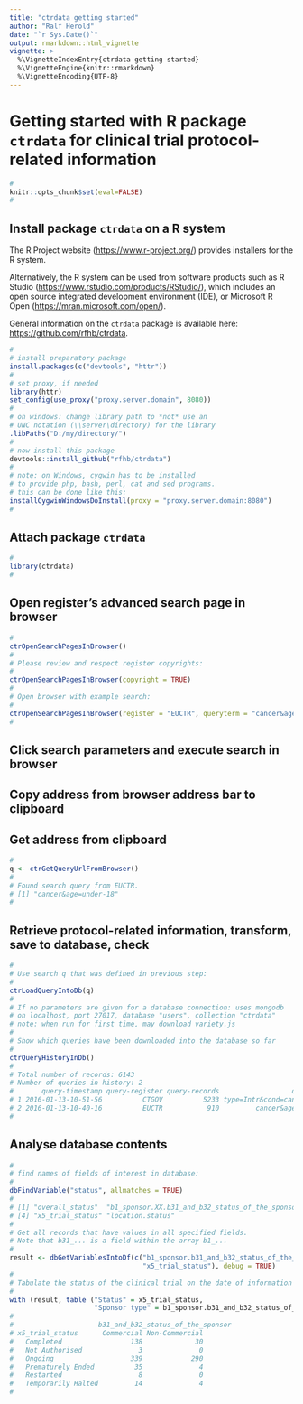 ```yaml
---
title: "ctrdata getting started"
author: "Ralf Herold"
date: "`r Sys.Date()`"
output: rmarkdown::html_vignette
vignette: >
  %\VignetteIndexEntry{ctrdata getting started}
  %\VignetteEngine{knitr::rmarkdown}
  %\VignetteEncoding{UTF-8}
---
```


# Getting started with R package `ctrdata` for clinical trial protocol-related information

```r
#
knitr::opts_chunk$set(eval=FALSE)
#
```

## Install package `ctrdata` on a R system

The R Project website ([https://www.r-project.org/](https://www.r-project.org/)) provides installers for the R system. 

Alternatively, the R system can be used from software products such as R Studio ([https://www.rstudio.com/products/RStudio/](https://www.rstudio.com/products/RStudio/)), which includes an open source integrated development environment (IDE), or Microsoft R Open ([https://mran.microsoft.com/open/](https://mran.microsoft.com/open/)). 

General information on the `ctrdata` package is available here: [https://github.com/rfhb/ctrdata](https://github.com/rfhb/ctrdata). 

```r
# 
# install preparatory package
install.packages(c("devtools", "httr"))
#
# set proxy, if needed
library(httr)
set_config(use_proxy("proxy.server.domain", 8080))
#
# on windows: change library path to *not* use an 
# UNC notation (\\server\directory) for the library
.libPaths("D:/my/directory/")
#
# now install this package 
devtools::install_github("rfhb/ctrdata")
#
# note: on Windows, cygwin has to be installed
# to provide php, bash, perl, cat and sed programs.
# this can be done like this: 
installCygwinWindowsDoInstall(proxy = "proxy.server.domain:8080") 
#
```


## Attach package `ctrdata`
```r
#
library(ctrdata)
#
```

## Open register's advanced search page in browser
```r
#
ctrOpenSearchPagesInBrowser()
#
# Please review and respect register copyrights:
#
ctrOpenSearchPagesInBrowser(copyright = TRUE)
#
# Open browser with example search:
#
ctrOpenSearchPagesInBrowser(register = "EUCTR", queryterm = "cancer&age=under-18")
#
```

## Click search parameters and execute search in browser 

## Copy address from browser address bar to clipboard

## Get address from clipboard
```r
#
q <- ctrGetQueryUrlFromBrowser()
#
# Found search query from EUCTR.
# [1] "cancer&age=under-18"
#
```

## Retrieve protocol-related information, transform, save to database, check
```r
#
# Use search q that was defined in previous step: 
#
ctrLoadQueryIntoDb(q)
#
# If no parameters are given for a database connection: uses mongodb
# on localhost, port 27017, database "users", collection "ctrdata"
# note: when run for first time, may download variety.js
#
# Show which queries have been downloaded into the database so far
#
ctrQueryHistoryInDb()
#
# Total number of records: 6143
# Number of queries in history: 2
#       query-timestamp query-register query-records                  query-term
# 1 2016-01-13-10-51-56          CTGOV          5233 type=Intr&cond=cancer&age=0
# 2 2016-01-13-10-40-16          EUCTR           910         cancer&age=under-18
#
```

## Analyse database contents
```r
#
# find names of fields of interest in database:
#
dbFindVariable("status", allmatches = TRUE)
#
# [1] "overall_status"  "b1_sponsor.XX.b31_and_b32_status_of_the_sponsor" "p_end_of_trial_status"                          
# [4] "x5_trial_status" "location.status"                                 "location.XX.status"
#
# Get all records that have values in all specified fields.
# Note that b31_... is a field within the array b1_...
#
result <- dbGetVariablesIntoDf(c("b1_sponsor.b31_and_b32_status_of_the_sponsor", 
                                 "x5_trial_status"), debug = TRUE)
#
# Tabulate the status of the clinical trial on the date of information retrieval
#
with (result, table ("Status" = x5_trial_status, 
                     "Sponsor type" = b1_sponsor.b31_and_b32_status_of_the_sponsor))
#
#                     b31_and_b32_status_of_the_sponsor
# x5_trial_status      Commercial Non-Commercial
#   Completed                 138             30
#   Not Authorised              3              0
#   Ongoing                   339            290
#   Prematurely Ended          35              4
#   Restarted                   8              0
#   Temporarily Halted         14              4
#
```
